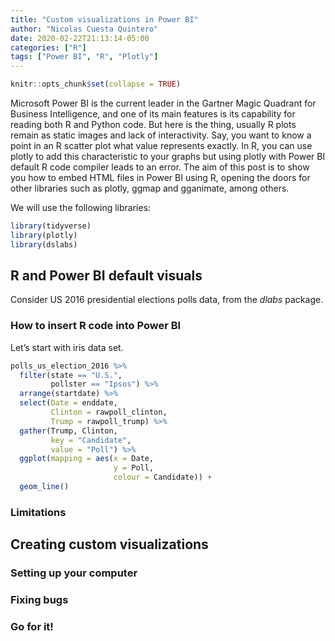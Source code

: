 ```yaml
---
title: "Custom visualizations in Power BI"
author: "Nicolas Cuesta Quintero"
date: 2020-02-22T21:13:14-05:00
categories: ["R"]
tags: ["Power BI", "R", "Plotly"]
---
```


```r
knitr::opts_chunk$set(collapse = TRUE)
```


Microsoft Power BI is the current leader in the Gartner Magic Quadrant for Business Intelligence, and one of its main features is its capability for reading both R and Python code. But here is the thing, usually R plots remain as static images and lack of interactivity. Say, you want to know a point in an R scatter plot what value represents exactly. In R, you can use plotly to add this characteristic to your graphs but using plotly with Power BI default R code compiler leads to an error. The aim of this post is to show you how to embed HTML files in Power BI using R, opening the doors for other libraries such as plotly, ggmap and gganimate, among others.

We will use the following libraries:

```r
library(tidyverse)
library(plotly)
library(dslabs)
```

## R and Power BI default visuals

Consider US 2016 presidential elections polls data, from the *dlabs* package.

### How to insert R code into Power BI 

Let's start with iris data set.

```r
polls_us_election_2016 %>% 
  filter(state == "U.S.",
         pollster == "Ipsos") %>% 
  arrange(startdate) %>% 
  select(Date = enddate, 
         Clinton = rawpoll_clinton, 
         Trump = rawpoll_trump) %>% 
  gather(Trump, Clinton, 
         key = "Candidate", 
         value = "Poll") %>% 
  ggplot(mapping = aes(x = Date,
                       y = Poll,
                       colour = Candidate)) + 
  geom_line()
```


### Limitations 

## Creating custom visualizations

### Setting up your computer

### Fixing bugs

### Go for it!
